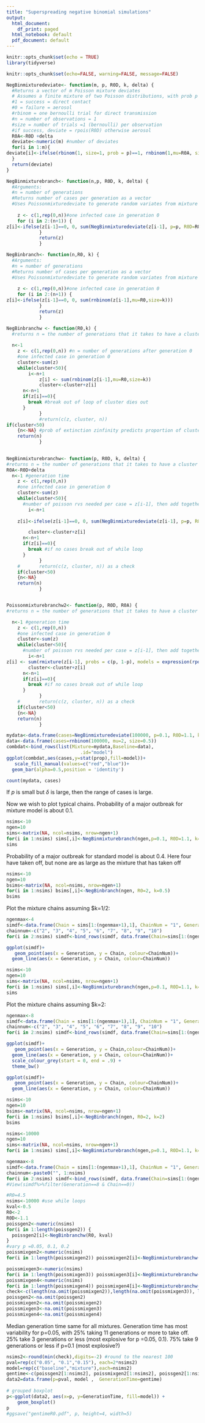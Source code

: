 ```yaml
---
title: "Superspreading negative binomial simulations"
output:
  html_document:
    df_print: paged
  html_notebook: default
  pdf_document: default
---
```


```r
knitr::opts_chunk$set(echo = TRUE)
library(tidyverse)
```

```r
knitr::opts_chunk$set(echo=FALSE, warning=FALSE, message=FALSE)
```

```r
NegBinmixturedeviate<- function(m, p, R0D, k, delta) {  
  #Returns a vector of m Poisson mixture deviates
  # Assumes a finite mixture of two Poisson distributions, with prob p and 1-p respectively, 0<p<1
  #1 = success = direct contact
  #0 = failure = aerosol
  #rbinom = one bernoulli trial for direct transmission
  #n = number of observations = 1
  #size = number of trials =1 (bernoulli) per observation
  #if success, deviate = rpois(R0D) otherwise aerosol
  R0A<-R0D +delta
  deviate<-numeric(m) #number of deviates
  for(i in 1:m){
deviate[i]<-ifelse(rbinom(1, size=1, prob = p)==1, rnbinom(1,mu=R0A, size=k), rnbinom(1,mu=R0D, size=k))
  }
  return(deviate)
}

NegBinmixturebranch<- function(n,p, R0D, k, delta) {
  #Arguments:
  #n = number of generations
  #Returns number of cases per generation as a vector
  #Uses Poissonmixturedeviate to generate random variates from mixture distribution
  
	z <- c(1,rep(0,n))#one infected case in generation 0 
	for (i in 2:(n+1)) {
z[i]<-ifelse(z[i-1]==0, 0, sum(NegBinmixturedeviate(z[i-1], p=p, R0D=R0D, k=k, delta=delta)))	  
			}
			return(z)
			}

NegBinbranch<- function(n,R0, k) {
  #Arguments:
  #n = number of generations
  #Returns number of cases per generation as a vector
  #Uses Poissonmixturedeviate to generate random variates from mixture distribution
  
	z <- c(1,rep(0,n))#one infected case in generation 0 
	for (i in 2:(n+1)) {
z[i]<-ifelse(z[i-1]==0, 0, sum(rnbinom(z[i-1],mu=R0,size=k)))	  
			}
			return(z)
			}

NegBinbranchw <- function(R0,k) {
  #returns n = the number of generations that it takes to have a cluster greater than 50 from a Poisson mixture offspring distribution
  
  n<-1
	z <- c(1,rep(0,n)) #n = number of generations after generation 0
	#one infected case in generation 0
	cluster<-sum(z)
	while(cluster<50){
	    i<-n+1
			z[i] <- sum(rnbinom(z[i-1],mu=R0,size=k))
			cluster<-cluster+z[i]
      n<-n+1
      if(z[i]==0){
        break #break out of loop of cluster dies out
      }
			}
			#return(c(z, cluster, n))
if(cluster<50)
	{n<-NA} #prob of extinction zinfinity predicts proportion of clusters that die out
	return(n)
			}

		
NegBinmixturebranchw<- function(p, R0D, k, delta) {  
#returns n = the number of generations that it takes to have a cluster greater than 50 from a Poisson mixture offspring distribution
R0A<-R0D+delta
  n<-1 #generation time
	z <- c(1,rep(0,n))
	#one infected case in generation 0 
	cluster<-sum(z)
	while(cluster<50){
	  #number of poisson rvs needed per case = z[i-1], then add together to get the number of new infections in that generation
	    i<-n+1
	    
	z[i]<-ifelse(z[i-1]==0, 0, sum(NegBinmixturedeviate(z[i-1], p=p, R0D=R0D, k=k, delta=delta)))	 

		cluster<-cluster+z[i]
      n<-n+1
      if(z[i]==0){
        break #if no cases break out of while loop
      }
			}
	#		return(c(z, cluster, n)) as a check
	if(cluster<50)
	{n<-NA}
	return(n)
			}


Poissonmixturebranchw2<- function(p, R0D, R0A) {  
#returns n = the number of generations that it takes to have a cluster greater than 50 from a Poisson mixture offspring distribution

  n<-1 #generation time
	z <- c(1,rep(0,n))
	#one infected case in generation 0 
	cluster<-sum(z)
	while(cluster<50){
	  #number of poisson rvs needed per case = z[i-1], then add together to get the number of new infections in that generation
	    i<-n+1
z[i] <- sum(rmixture(z[i-1], probs = c(p, 1-p), models = expression(rpois(R0D), rpois(R0A))))#params$R0D
		cluster<-cluster+z[i]
      n<-n+1
      if(z[i]==0){
        break #if no cases break out of while loop
      }
			}
	#		return(c(z, cluster, n)) as a check
	if(cluster<50)
	{n<-NA}
	return(n)
			}

```


```r
mydata<-data.frame(cases=NegBinmixturedeviate(100000, p=0.1, R0D=1.1, k=0.5,delta=(2-1.1)/0.1))
data<-data.frame(cases=rnbinom(100000, mu=2, size=0.5))
combdat<-bind_rows(list(Mixture=mydata,Baseline=data),
                           .id="model")
ggplot(combdat,aes(cases,y=stat(prop),fill=model))+
   scale_fill_manual(values=c("red","blue"))+
  geom_bar(alpha=0.5,position = 'identity') 
```

```r
count(mydata, cases)
```
If $p$ is small but $\delta$ is large, then the range of cases is large.

Now we wish to plot typical chains.
Probability of a major outbreak for mixture model is about 0.1.
```r
nsims<-10
ngen=10
sims<-matrix(NA, ncol=nsims, nrow=ngen+1)
for(i in 1:nsims) sims[,i]<-NegBinmixturebranch(ngen,p=0.1, R0D=1.1, k=0.5, delta=9) 
sims
```
Probability of a major outbreak for standard model is about 0.4. Here four have taken off, but none are as large as the mixture that has taken off
```r
nsims<-10
ngen=10
bsims<-matrix(NA, ncol=nsims, nrow=ngen+1)
for(i in 1:nsims) bsims[,i]<-NegBinbranch(ngen, R0=2, k=0.5) 
bsims
```
Plot the mixture chains assuming $k=1/2:
```r
ngenmax<-4
simdf<-data.frame(Chain = sims[1:(ngenmax+1),1], ChainNum = "1", Generation=0:ngenmax)
chainnum<-c("2", "3", "4", "5", "6", "7", "8", "9", "10")
for(i in 2:nsims) simdf<-bind_rows(simdf, data.frame(Chain=sims[1:(ngenmax+1),i], ChainNum = chainnum[i-1], Generation=0:ngenmax))
```

```r
ggplot(simdf)+
   geom_point(aes(x = Generation, y = Chain, colour=ChainNum))+
  geom_line(aes(x = Generation, y = Chain, colour=ChainNum))
```
```r
nsims<-10
ngen=10
sims<-matrix(NA, ncol=nsims, nrow=ngen+1)
for(i in 1:nsims) sims[,i]<-NegBinmixturebranch(ngen,p=0.1, R0D=1.1, k=2, delta=9) 
sims
```
Plot the mixture chains assuming $k=2:
```r
ngenmax<-8
simdf<-data.frame(Chain = sims[1:(ngenmax+1),1], ChainNum = "1", Generation=0:ngenmax)
chainnum<-c("2", "3", "4", "5", "6", "7", "8", "9", "10")
for(i in 2:nsims) simdf<-bind_rows(simdf, data.frame(Chain=sims[1:(ngenmax+1),i], ChainNum = chainnum[i-1], Generation=0:ngenmax))
```

```r
ggplot(simdf)+
   geom_point(aes(x = Generation, y = Chain,colour=ChainNum))+
  geom_line(aes(x = Generation, y = Chain, colour=ChainNum))+
  scale_colour_grey(start = 0, end = .9) +
  theme_bw()
```

```r
ggplot(simdf)+
   geom_point(aes(x = Generation, y = Chain, colour=ChainNum))+
  geom_line(aes(x = Generation, y = Chain, colour=ChainNum))
```
```r
nsims<-10
ngen=10
bsims<-matrix(NA, ncol=nsims, nrow=ngen+1)
for(i in 1:nsims) bsims[,i]<-NegBinbranch(ngen, R0=2, k=2) 
bsims
```
```r
nsims<-10000
ngen=10
sims<-matrix(NA, ncol=nsims, nrow=ngen+1)
for(i in 1:nsims) sims[,i]<-NegBinmixturebranch(ngen,p=0.1, R0D=1.1, k=2, delta=9) 
```

```r
ngenmax<-8
simdf<-data.frame(Chain = sims[1:(ngenmax+1),1], ChainNum = "1", Generation=0:ngenmax)
chainnum<-paste0("", 1:nsims)
for(i in 2:nsims) simdf<-bind_rows(simdf, data.frame(Chain=sims[1:(ngenmax+1),i], ChainNum = chainnum[i-1], Generation=0:ngenmax))
#View(simdf%>%filter(Generation==8 & Chain==0))
```



```r
#R0=4.5
nsims<-10000 #use while loops
kval<-0.5
R0<-2
R0D<-1.1
poissgen2<-numeric(nsims)
for(i in 1:length(poissgen2)) {
  poissgen2[i]<-NegBinbranchw(R0, kval)
}
#vary p =0.05, 0.1, 0.2
poissmixgen2<-numeric(nsims)
for(i in 1:length(poissmixgen2)) poissmixgen2[i]<-NegBinmixturebranchw(p=0.05, R0D, k=kval, delta=(R0-R0D)/0.05)

poissmixgen3<-numeric(nsims)
for(i in 1:length(poissmixgen3)) poissmixgen3[i]<-NegBinmixturebranchw(p=0.1, R0D, k=kval, delta=(R0-R0D)/0.1)
poissmixgen4<-numeric(nsims)
for(i in 1:length(poissmixgen4)) poissmixgen4[i]<-NegBinmixturebranchw(p=0.15, R0D, k=kval, delta=(R0-R0D)/0.15)
check<-c(length(na.omit(poissmixgen2)),length(na.omit(poissmixgen3)), length(na.omit(poissmixgen4)))
poissgen2<-na.omit(poissgen2)
poissmixgen2<-na.omit(poissmixgen2)
poissmixgen3<-na.omit(poissmixgen3)
poissmixgen4<-na.omit(poissmixgen4)

```

Median generation time same for all mixtures. Generation time has most variability for p=0.05, with 25% taking 11 generations or more to take off. 25% take 3 generations or less (most explosive for p =0.05, 0.1). 75% take 9 generations or less if p=0.1 (most explosive?)
```r


nsims2<-round(min(check),digits=-2) #round to the nearest 100
pval=rep(c("0.05", "0.1","0.15"), each=2*nsims2)
model=rep(c("baseline","mixture"),each=nsims2)
gentime<-c(poissgen2[1:nsims2], poissmixgen2[1:nsims2], poissgen2[1:nsims2],poissmixgen3[1:nsims2], poissgen2[1:nsims2], poissmixgen4[1:nsims2])
data2=data.frame(p=pval, model ,  GenerationTime=gentime)
 
# grouped boxplot
p<-ggplot(data2, aes(x=p, y=GenerationTime, fill=model)) + 
    geom_boxplot()
p
#ggsave("gentimeR0.pdf", p, height=4, width=5)
```